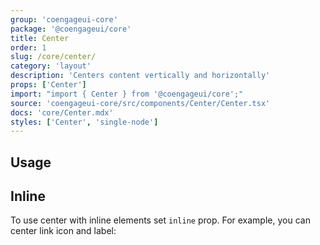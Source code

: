 ```yaml
---
group: 'coengageui-core'
package: '@coengageui/core'
title: Center
order: 1
slug: /core/center/
category: 'layout'
description: 'Centers content vertically and horizontally'
props: ['Center']
import: "import { Center } from '@coengageui/core';"
source: 'coengageui-core/src/components/Center/Center.tsx'
docs: 'core/Center.mdx'
styles: ['Center', 'single-node']
---
```



## Usage

<Demo data={CenterDemos.usage} />

## Inline

To use center with inline elements set `inline` prop. For example, you can center link icon and label:

<Demo data={CenterDemos.inline} />
